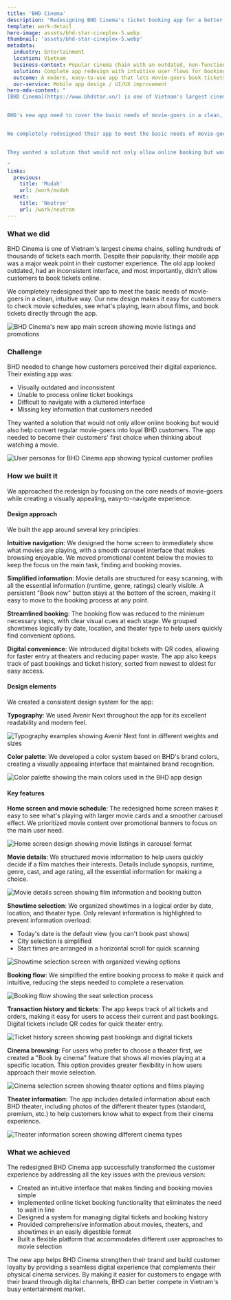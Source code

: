 ```yaml
---
title: 'BHD Cinema'
description: "Redesigning BHD Cinema's ticket booking app for a better experience"
template: work-detail
hero-image: assets/bhd-star-cineplex-5.webp
thumbnail: 'assets/bhd-star-cineplex-5.webp'
metadata:
  industry: Entertainment
  location: Vietnam
  business-context: Popular cinema chain with an outdated, non-functional mobile app that frustrated users
  solution: Complete app redesign with intuitive user flows for booking tickets and discovering movies
  outcome: A modern, easy-to-use app that lets movie-goers book tickets online and enhances the cinema experience
  our-service: Mobile app design / UI/UX improvement
hero-mdx-content: "
[BHD Cinema](https://www.bhdstar.vn/) is one of Vietnam's largest cinema chains, selling hundreds of thousands of tickets each month. Despite their popularity, their mobile app was a major weak point in their customer experience. The old app looked outdated, had an inconsistent interface, and most importantly, didn't allow customers to book tickets online.


BHD's new app need to cover the basic needs of movie-goers in a clean, intuitive way. Our new design makes it easy for customers to check movie schedules, see what's playing, learn about films, and book tickets directly through the app.


We completely redesigned their app to meet the basic needs of movie-goers in a clean, intuitive way. Our new design makes it easy for customers to check movie schedules, see what's playing, learn about films, and book tickets directly through the app.


They wanted a solution that would not only allow online booking but would also help convert regular movie-goers into loyal BHD customers. The app needed to become their customers' first choice when thinking about watching a movie.

"
links:
  previous:
    title: 'Mudah'
    url: /work/mudah
  next:
    title: 'Neutron'
    url: /work/neutron
---
```


### What we did

BHD Cinema is one of Vietnam's largest cinema chains, selling hundreds of thousands of tickets each month. Despite their popularity, their mobile app was a major weak point in their customer experience. The old app looked outdated, had an inconsistent interface, and most importantly, didn't allow customers to book tickets online.

We completely redesigned their app to meet the basic needs of movie-goers in a clean, intuitive way. Our new design makes it easy for customers to check movie schedules, see what's playing, learn about films, and book tickets directly through the app.

![BHD Cinema's new app main screen showing movie listings and promotions](assets/bhd-main.webp)

### Challenge

BHD needed to change how customers perceived their digital experience. Their existing app was:

- Visually outdated and inconsistent
- Unable to process online ticket bookings
- Difficult to navigate with a cluttered interface
- Missing key information that customers needed

They wanted a solution that would not only allow online booking but would also help convert regular movie-goers into loyal BHD customers. The app needed to become their customers' first choice when thinking about watching a movie.

![User personas for BHD Cinema app showing typical customer profiles](assets/bhd-personas.webp)

### How we built it

We approached the redesign by focusing on the core needs of movie-goers while creating a visually appealing, easy-to-navigate experience.

#### Design approach

We built the app around several key principles:

**Intuitive navigation**: We designed the home screen to immediately show what movies are playing, with a smooth carousel interface that makes browsing enjoyable. We moved promotional content below the movies to keep the focus on the main task, finding and booking movies.

**Simplified information**: Movie details are structured for easy scanning, with all the essential information (runtime, genre, ratings) clearly visible. A persistent "Book now" button stays at the bottom of the screen, making it easy to move to the booking process at any point.

**Streamlined booking**: The booking flow was reduced to the minimum necessary steps, with clear visual cues at each stage. We grouped showtimes logically by date, location, and theater type to help users quickly find convenient options.

**Digital convenience**: We introduced digital tickets with QR codes, allowing for faster entry at theaters and reducing paper waste. The app also keeps track of past bookings and ticket history, sorted from newest to oldest for easy access.

#### Design elements

We created a consistent design system for the app:

**Typography**: We used Avenir Next throughout the app for its excellent readability and modern feel.

![Typography examples showing Avenir Next font in different weights and sizes](assets/bhd-typography.webp)

**Color palette**: We developed a color system based on BHD's brand colors, creating a visually appealing interface that maintained brand recognition.

![Color palette showing the main colors used in the BHD app design](assets/bhd-colors.webp)

#### Key features

**Home screen and movie schedule**: The redesigned home screen makes it easy to see what's playing with larger movie cards and a smoother carousel effect. We prioritized movie content over promotional banners to focus on the main user need.

![Home screen design showing movie listings in carousel format](assets/bhd-home.webp)

**Movie details**: We structured movie information to help users quickly decide if a film matches their interests. Details include synopsis, runtime, genre, cast, and age rating, all the essential information for making a choice.

![Movie details screen showing film information and booking button](assets/bhd-details.webp)

**Showtime selection**: We organized showtimes in a logical order by date, location, and theater type. Only relevant information is highlighted to prevent information overload:

- Today's date is the default view (you can't book past shows)
- City selection is simplified
- Start times are arranged in a horizontal scroll for quick scanning

![Showtime selection screen with organized viewing options](assets/bhd-showtime.webp)

**Booking flow**: We simplified the entire booking process to make it quick and intuitive, reducing the steps needed to complete a reservation.

![Booking flow showing the seat selection process](assets/bhd-booking.webp)

**Transaction history and tickets**: The app keeps track of all tickets and orders, making it easy for users to access their current and past bookings. Digital tickets include QR codes for quick theater entry.

![Ticket history screen showing past bookings and digital tickets](assets/bhd-history.webp)

**Cinema browsing**: For users who prefer to choose a theater first, we created a "Book by cinema" feature that shows all movies playing at a specific location. This option provides greater flexibility in how users approach their movie selection.

![Cinema selection screen showing theater options and films playing](assets/bhd-by-cinema.webp)

**Theater information**: The app includes detailed information about each BHD theater, including photos of the different theater types (standard, premium, etc.) to help customers know what to expect from their cinema experience.

![Theater information screen showing different cinema types](assets/bhd-theaters.webp)

### What we achieved

The redesigned BHD Cinema app successfully transformed the customer experience by addressing all the key issues with the previous version:

- Created an intuitive interface that makes finding and booking movies simple
- Implemented online ticket booking functionality that eliminates the need to wait in line
- Designed a system for managing digital tickets and booking history
- Provided comprehensive information about movies, theaters, and showtimes in an easily digestible format
- Built a flexible platform that accommodates different user approaches to movie selection

The new app helps BHD Cinema strengthen their brand and build customer loyalty by providing a seamless digital experience that complements their physical cinema services. By making it easier for customers to engage with their brand through digital channels, BHD can better compete in Vietnam's busy entertainment market.
